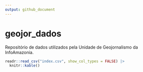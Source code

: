 ```yaml
---
output: github_document
---
```


<!-- README.md is generated from README.Rmd. Please edit that file -->

# geojor_dados

<!-- badges: start -->
<!-- badges: end -->

Repositório de dados utilizados pela Unidade de Geojornalismo da
InfoAmazonia.

```r
readr::read_csv("index.csv", show_col_types = FALSE) |>
  knitr::kable()
```

